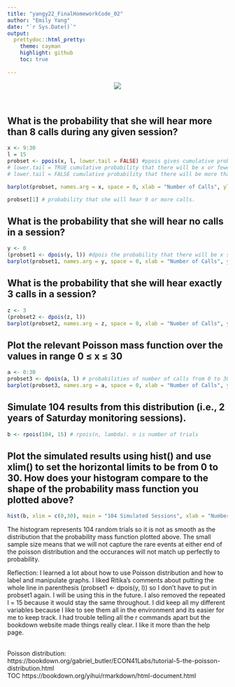 ```yaml
---
title: "yangy22_FinalHomeworkCode_02"
author: "Emily Yang"
date: "`r Sys.Date()`"
output:
  prettydoc::html_pretty:
    theme: cayman
    highlight: github
    toc: true
 
---
```

<center><img src="https://cnprc.ucdavis.edu/wp-content/uploads/2014/05/FemaleTitiandInfant.jpg"></center><br>

## What is the probability that she will hear more than 8 calls during any given session?
```r
x <- 9:30
l = 15
probset <- ppois(x, l, lower.tail = FALSE) #ppois gives cumulative probability. 
# lower.tail = TRUE cumulative probability that there will be x or fewer successes.
# lower.tail = FALSE cumulative probability that there will be more than x successes.

barplot(probset, names.arg = x, space = 0, xlab = "Number of Calls", ylab = "Probability", main = " Cumulative Probability of more than 8 calls")

probset[1] # probability that she will hear 9 or more calls. 

```
## What is the probability that she will hear no calls in a session?
```r
y <- 0
(probset1 <- dpois(y, l)) #dpois the probability that there will be x successes
barplot(probset1, names.arg = y, space = 0, xlab = "Number of Calls", ylab = "Probability", main = "Probability of 0 calls")
```

## What is the probability that she will hear exactly 3 calls in a session?
```r
z <- 3
(probset2 <- dpois(z, l))
barplot(probset2, names.arg = z, space = 0, xlab = "Number of Calls", ylab = "Probability", main = "Probability of 3 calls")

```

## Plot the relevant Poisson mass function over the values in range 0 ≤ x ≤ 30

```r
a <- 0:30
probset3 <- dpois(a, l) # probabilities of number of calls from 0 to 30
barplot(probset3, names.arg = a, space = 0, xlab = "Number of Calls", ylab = "Probability", main = "Poisson mass function")
```

## Simulate 104 results from this distribution (i.e., 2 years of Saturday monitoring sessions).
``` r
b <- rpois(104, 15) # rpois(n, lambda). n is number of trials

```
## Plot the simulated results using hist() and use xlim() to set the horizontal limits to be from 0 to 30. How does your histogram compare to the shape of the probability mass function you plotted above?
``` r
hist(b, xlim = c(0,30), main = "104 Simulated Sessions", xlab = "Number of Calls", ylab = "Number of Sessions" )

```

The histogram represents 104 random trials so it is not as smooth as the distribution that the probability mass function plotted above. The small sample size means that we will not capture the rare events at either end of the poisson distribution and the occurances will not match up perfectly to probability. <br>

Reflection: I learned a lot about how to use Poisson distribution and how to label and manipulate graphs. I liked Ritika's comments about putting the whole line in parenthesis (probset1 <- dpois(y, l)) so I don't have to put in probset1 again. I will be using this in the future. I also removed the repeated l = 15 because it would stay the same throughout. I did keep all my different variables because I like to see them all in the environment and its easier for me to keep track. I had trouble telling all the r commands apart but the bookdown website made things really clear. I like it more than the help page. <br>

<br>Poisson distribution: https://bookdown.org/gabriel_butler/ECON41Labs/tutorial-5-the-poisson-distribution.html
<br>TOC https://bookdown.org/yihui/rmarkdown/html-document.html 